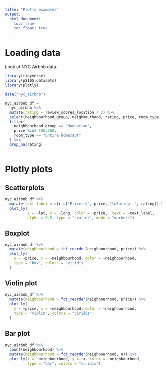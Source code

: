 ```yaml
---
title: "Plotly examples"
output: 
  html_document:
    toc: true
    toc_float: true
---
```


# Loading data

Look at NYC Airbnb data.

```r
library(tidyverse)
library(p8105.datasets)
library(plotly)
```

```r
data("nyc_airbnb")

nyc_airbnb_df = 
  nyc_airbnb %>% 
  mutate(rating = review_scores_location / 2) %>% 
  select(neighbourhood_group, neighbourhood, rating, price, room_type, lat, long) %>% 
  filter(
    neighbourhood_group == "Manhattan",
    price %in% 100:500,
    room_type == "Entire home/apt"
  ) %>% 
  drop_na(rating)
  
```

# Plotly plots

## Scatterplots

```r
nyc_airbnb_df %>%
  mutate(text_label = str_c("Price: $", price, "\nRating: ", rating)) %>% 
  plot_ly(
          x = ~lat, y = ~long, color = ~price,  text = ~text_label, 
          alpha = 0.5, type = "scatter", mode = "markers")
```

## Boxplot

```r
nyc_airbnb_df %>%
  mutate(neighbourhood = fct_reorder(neighbourhood, price)) %>% 
  plot_ly(
    y = ~price, x = ~neighbourhood, color = ~neighbourhood,
    type = "box", colors = "viridis"
  )
```

## Violin plot

```r
nyc_airbnb_df %>%
  mutate(neighbourhood = fct_reorder(neighbourhood, price)) %>% 
  plot_ly(
    y = ~price, x = ~neighbourhood, color = ~neighbourhood,
    type = "violin", colors = "viridis"
  )
```

## Bar plot

```r
nyc_airbnb_df %>% 
  count(neighbourhood) %>%
  mutate(neighbourhood = fct_reorder(neighbourhood, n)) %>% 
  plot_ly(x = ~neighbourhood, y = ~n, color = ~neighbourhood,
          type = "bar", colors = "viridis")
```

